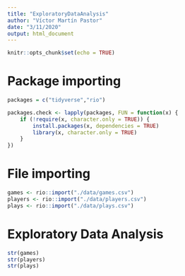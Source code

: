 ```yaml
---
title: "ExploratoryDataAnalysis"
author: "Víctor Martín Pastor"
date: "3/11/2020"
output: html_document
---
```


```r
knitr::opts_chunk$set(echo = TRUE)
```

# Package importing

```r
packages = c("tidyverse","rio")

packages.check <- lapply(packages, FUN = function(x) {
    if (!require(x, character.only = TRUE)) {
        install.packages(x, dependencies = TRUE)
        library(x, character.only = TRUE)
    }
})
```

# File importing

```r
games <- rio::import("./data/games.csv")
players <- rio::import("./data/players.csv")
plays <- rio::import("./data/plays.csv")
```

# Exploratory Data Analysis

```r
str(games)
str(players)
str(plays)
```

